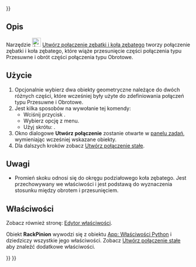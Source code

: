 <languages/>

{{UnfinishedDocu{{#translation:}}}}

{{Docnav/pl
|[[Assembly_CreateJointAngle/pl|Utwórz połączenie kątowe]]
|[[Assembly_CreateJointScrew/pl|Utwórz połączenie śrubowe]]
|[[Assembly_Workbench/pl|środowisko pracy Złożenie]]
|IconL=Assembly_CreateJointAngle.svg
|IconR=Assembly_CreateJointScrew.svg
|IconC=Workbench_Assembly.svg
}}

{{GuiCommand/pl
|Name=Assembly CreateJointRackPinion
|Name/pl=Złożenie Utwórz połączenie zębatki i koła zębatego
|MenuLocation=Złożenie → Utwórz połączenie zębatki i koła zębatego
|Workbenches=[[Assembly_Workbench/pl|Złożenie]]
|Shortcut={{KEY|Q}}
|Version=1.0
|SeeAlso=
}}

<span id="Description"></span>
==Opis==

Narzędzie [[Image:Assembly_CreateJointRackPinion.svg|24px]] [[Assembly_CreateJointRackPinion/pl|Utwórz połączenie zębatki i koła zębatego]] tworzy połączenie zębatki i koła zębatego, które wiąże przesunięcie części połączenia typu Przesuwne i obrót części połączenia typu Obrotowe.

<span id="Usage"></span>
==Użycie==

# Opcjonalnie wybierz dwa obiekty geometryczne należące do dwóch różnych części, które wcześniej były użyte do zdefiniowania połączeń typu Przesuwne i Obrotowe.
# Jest kilka sposobów na wywołanie tej komendy:
#* Wciśnij przycisk {{Button|[[Image:Assembly_CreateJointRackPinion.svg|16px]] [[Assembly_CreateJointRackPinion/pl|Utwórz połączenie zębatki i koła zębatego]]}}.
#* Wybierz opcję {{MenuCommand|Złożenie → [[Image:Assembly_CreateJointRackPinion.svg|16px]] Utwórz połączenie zębatki i koła zębatego}} z menu.
#* Użyj skrótu: {{KEY|Q}}.
# Okno dialogowe '''Utwórz połączenie''' zostanie otwarte w [[Task_panel/pl|panelu zadań]], wymieniając wcześniej wskazane obiekty.
# Dla dalszych kroków zobacz [[Assembly_CreateJointFixed/pl#Użycie|Utwórz połączenie stałe]].

<span id="Notes"></span>
==Uwagi==

* Promień skoku odnosi się do okręgu podziałowego koła zębatego. Jest przechowywany we właściwości {{PropertyData|Distance}} i jest podstawą do wyznaczenia stosunku między obrotem i przesunięciem. 

<span id="Properties"></span>
==Właściwości==

Zobacz również stronę: [[Property_editor/pl|Edytor właściwości]].

Obiekt '''RackPinion''' wywodzi się z obiektu [[App_FeaturePython/pl|App: Właściwości Python]] i dziedziczy wszystkie jego właściwości. Zobacz [[Assembly_CreateJointFixed/pl#Właściwości|Utwórz połączenie stałe]] aby znaleźć dodatkowe właściwości.


{{Docnav/pl
|[[Assembly_CreateJointAngle/pl|Utwórz połączenie kątowe]]
|[[Assembly_CreateJointScrew/pl|Utwórz połączenie śrubowe]]
|[[Assembly_Workbench/pl|środowisko pracy Złożenie]]
|IconL=Assembly_CreateJointDistance.svg
|IconR=Assembly_CreateJointScrew.svg
|IconC=Workbench_Assembly.svg
}}

{{Assembly_Tools_navi{{#translation:}}}}
{{Userdocnavi{{#translation:}}}}